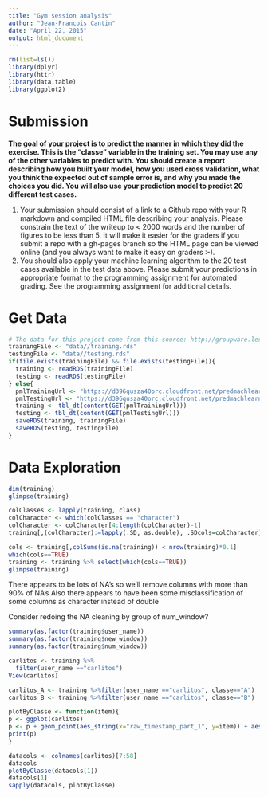 ```yaml
---
title: "Gym session analysis"
author: "Jean-Francois Cantin"
date: "April 22, 2015"
output: html_document
---
```


```r
rm(list=ls())
library(dplyr)
library(httr)
library(data.table)
library(ggplot2)
```

# Submission
**The goal of your project is to predict the manner in which they did the exercise. This is the "classe" variable in the training set. You may use any of the other variables to predict with. You should create a report describing how you built your model, how you used cross validation, what you think the expected out of sample error is, and why you made the choices you did. You will also use your prediction model to predict 20 different test cases. **

1. Your submission should consist of a link to a Github repo with your R markdown and compiled HTML file describing your analysis. Please constrain the text of the writeup to < 2000 words and the number of figures to be less than 5. It will make it easier for the graders if you submit a repo with a gh-pages branch so the HTML page can be viewed online (and you always want to make it easy on graders :-).
2. You should also apply your machine learning algorithm to the 20 test cases available in the test data above. Please submit your predictions in appropriate format to the programming assignment for automated grading. See the programming assignment for additional details. 

# Get Data
```r
# The data for this project come from this source: http://groupware.les.inf.puc-rio.br/har
trainingFile <- "data//training.rds"
testingFile <- "data//testing.rds"
if(file.exists(trainingFile) && file.exists(testingFile)){
  training <- readRDS(trainingFile)
  testing <- readRDS(testingFile)
} else{
  pmlTrainingUrl <- "https://d396qusza40orc.cloudfront.net/predmachlearn/pml-training.csv"
  pmlTestingUrl <- "https://d396qusza40orc.cloudfront.net/predmachlearn/pml-testing.csv"
  training <- tbl_dt(content(GET(pmlTrainingUrl)))
  testing <- tbl_dt(content(GET(pmlTestingUrl)))
  saveRDS(training, trainingFile)
  saveRDS(testing, testingFile)
}
```

# Data Exploration
```r
dim(training)
glimpse(training)

colClasses <- lapply(training, class)
colCharacter <- which(colClasses == "character")
colCharacter <- colCharacter[4:length(colCharacter)-1]
training[,(colCharacter):=lapply(.SD, as.double), .SDcols=colCharacter]

cols <- training[,colSums(is.na(training)) < nrow(training)*0.1]
which(cols==TRUE)
training <- training %>% select(which(cols==TRUE))
glimpse(training)
```

There appears to be lots of NA's so we'll remove columns with more than 90% of NA's 
Also there appears to have been some misclassification of some columns as character instead of double

Consider redoing the NA cleaning by group of num_window?

```r
summary(as.factor(training$user_name))
summary(as.factor(training$new_window))
summary(as.factor(training$num_window))

carlitos <- training %>% 
  filter(user_name =="carlitos")
View(carlitos)

carlitos_A <- training %>%filter(user_name =="carlitos", classe=="A")
carlitos_B <- training %>%filter(user_name =="carlitos", classe=="B")

plotByClasse <- function(item){
p <- ggplot(carlitos)
p <- p + geom_point(aes_string(x="raw_timestamp_part_1", y=item)) + aes(colour=as.factor(classe))
print(p)
}

datacols <- colnames(carlitos)[7:58]
datacols
plotByClasse(datacols[1])
datacols[1]
sapply(datacols, plotByClasse)
```






